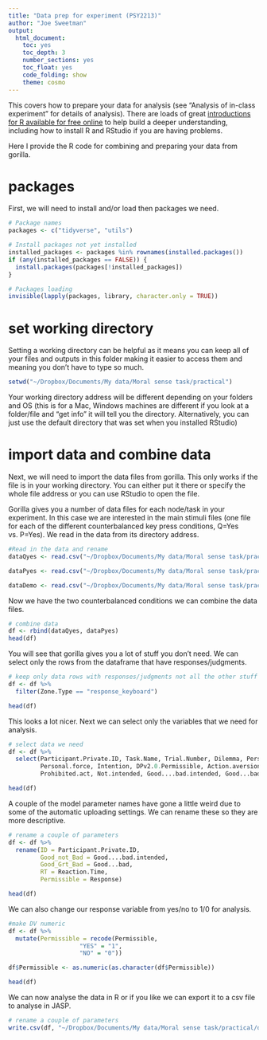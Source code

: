 ```yaml
---
title: "Data prep for experiment (PSY2213)"
author: "Joe Sweetman"
output:
  html_document:
    toc: yes
    toc_depth: 3
    number_sections: yes
    toc_float: yes
    code_folding: show
    theme: cosmo
---
```


This covers how to prepare your data for analysis (see "Analysis of in-class experiment" for details of analysis).  There are loads of great [introductions for R available for free online](https://glennwilliams.me/r4psych/) to help build a deeper understanding, including how to install R and RStudio if you are having problems.     

Here I provide the R code for combining and preparing your data from gorilla.

# packages
First, we will need to install and/or load then packages we need.

```r
# Package names
packages <- c("tidyverse", "utils")

# Install packages not yet installed
installed_packages <- packages %in% rownames(installed.packages())
if (any(installed_packages == FALSE)) {
  install.packages(packages[!installed_packages])
}

# Packages loading
invisible(lapply(packages, library, character.only = TRUE))
```

# set working directory

Setting a working directory can be helpful as it means you can keep all of your files and outputs in this folder making it easier to access them and meaning you don't have to type so much.

```r
setwd("~/Dropbox/Documents/My data/Moral sense task/practical")
```

Your working directory address will be different depending on your folders and OS (this is for a Mac, Windows machines are different if you look at a folder/file and "get info" it will tell you the directory. Alternatively, you can just use the default directory that was set when you installed RStudio)

# import data and combine data
Next, we will need to import the data files from gorilla. This only works if the file is in your working directory. You can either put it there or specify the whole file address or you can use RStudio to open the file. 

Gorilla gives you a number of data files for each node/task in your experiment. In this case we are interested in the  main stimuli files (one file for each of the different counterbalanced key press conditions, Q=Yes vs. P=Yes). We read in the data from its directory address.  

```r
#Read in the data and rename
dataQyes <- read.csv("~/Dropbox/Documents/My data/Moral sense task/practical/data_exp_121600-v4_task-zith.csv", header=TRUE, na.strings="")

dataPyes <- read.csv("~/Dropbox/Documents/My data/Moral sense task/practical/data_exp_121600-v4_task-kbcz.csv", header=TRUE, na.strings="")

dataDemo <- read.csv("~/Dropbox/Documents/My data/Moral sense task/practical/data_exp_114793-v1_questionnaire-vivn.csv", header=TRUE, na.strings="")

```

Now we have the two counterbalanced conditions we can combine the data files.

```r
# combine data
df <- rbind(dataQyes, dataPyes)
head(df)
```

You will see that gorilla gives you a lot of stuff you don't need. We can select only the rows from the dataframe that have responses/judgments.
```r
# keep only data rows with responses/judgments not all the other stuff gorilla gives you
df <- df %>% 
  filter(Zone.Type == "response_keyboard")

head(df)
```

This looks a lot nicer. Next we can select only the variables that we need for analysis.

```r
# select data we need 
df <- df %>% 
  select(Participant.Private.ID, Task.Name, Trial.Number, Dilemma, Personal, DPv1.0.Permissible, 
         Personal.force, Intention, DPv2.0.Permissible, Action.aversion, Outcome.aversion, DPv3.0.Permissible,
         Prohibited.act, Not.intended, Good....bad.intended, Good...bad, No.alternative, MG.Permissible, Reaction.Time, Response)

head(df)
```

A couple of the model parameter names have gone a little weird due to some of the automatic uploading settings. We can rename these so they are more descriptive.

```r

# rename a couple of parameters
df <- df %>% 
  rename(ID = Participant.Private.ID,
         Good_not_Bad = Good....bad.intended,
         Good_Grt_Bad = Good...bad,
         RT = Reaction.Time,
         Permissible = Response)

head(df)
```
We can also change our response variable from yes/no to 1/0 for analysis. 

```r

#make DV numeric
df <- df %>% 
  mutate(Permissible = recode(Permissible, 
                    "YES" = "1", 
                    "NO" = "0")) 

df$Permissible <- as.numeric(as.character(df$Permissible))

head(df)
```

We can now analyse the data in R or if you like we can export it to a csv file to analyse in JASP.

```r

# rename a couple of parameters
write.csv(df, "~/Dropbox/Documents/My data/Moral sense task/practical/data.csv", row.names=FALSE)
```
